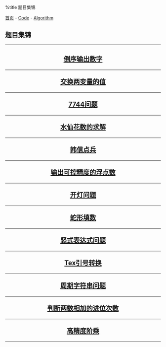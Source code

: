 %title 题目集锦

[[../../../index|首页]] - [[../../index|Code]] - [[../index|Algorithm]]
==题目集锦==
----
<center>
<h2>
[[reverse_order_number|倒序输出数字]]
----
[[replace_two_number|交换两变量的值]]
----
[[7744|7744问题]]
----
[[flower|水仙花数的求解]]
----
[[hanxin|韩信点兵]]
----
[[float_number|输出可控精度的浮点数]]
----
[[lamp|开灯问题]]
----
[[snake_number|蛇形填数]]
----
[[upright_number|竖式表达式问题]]
----
[[tex_quote|Tex引号转换]]
----
[[cycle_string|周期字符串问题]]
----
[[carry_number|判断两数相加的进位次数]]
----
[[high_precision_factorial|高精度阶乘]]
</h2>
</center>
----
